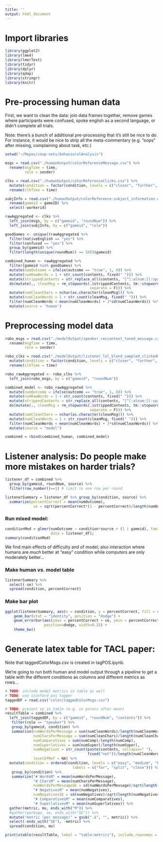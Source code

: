 ```yaml
---
title: ''
output: html_document
---
```


# Import libraries

```r
library(ggplot2)
library(lme4)
library(lmerTest)
library(tidyr)
library(dplyr)
library(qdap)
library(stringr)
library(knitr)
```

# Pre-processing human data

First, we want to clean the data: join data frames together, remove games where participants were confused, spoke english as a second language, or didn't complete all trials.

Note: there's a bunch of additional pre-processing that it's still be nice to do. For instance, it would be nice to strip all the meta-commentary (e.g. "oops" after missing, complaining about task, etc.)

```r
setwd("~/Repos/coop-nets/behavioralAnalysis")

msgs = read.csv("./humanOutput/colorReferenceMessage.csv") %>%
  rename(msgTime = time, 
         role = sender)

clks = read.csv("./humanOutput/colorReferenceClicks.csv") %>%
  mutate(condition = factor(condition, levels = c("closer", "further", "equal"), labels = c("hard", "medium", "easy"))) %>%
  rename(clkTime = time)

subjInfo = read.csv("./humanOutput/colorReference-subject_information.csv") %>%
  rename(gameid = gameID) %>%
  select(-workerid)

rawAggregated <- clks %>% 
  left_join(msgs, by = c("gameid", "roundNum")) %>%
  left_join(subjInfo, by = c("gameid", "role")) 

goodGames <- unique((rawAggregated %>% 
  filter(nativeEnglish == "yes") %>%
  filter(confused == "yes") %>%
  group_by(gameid) %>%
  filter(length(unique(roundNum)) == 50))$gameid)

combined_human <- rawAggregated %>%
  filter(gameid %in% goodGames) %>%
  mutate(numOutcome = ifelse(outcome == "true", 1, 0)) %>%
  mutate(numRawWords = 1 + str_count(contents, fixed(" "))) %>%
  mutate(strippedContents = str_replace_all(contents, "[^[:alnum:][:space:]']",' ')) %>%
  do(mutate(., cleanMsg = rm_stopwords(.$strippedContents, tm::stopwords("english"), 
                                       separate = F))) %>%
  mutate(numCleanChars = nchar(as.character(cleanMsg))) %>%
  mutate(numCleanWords = 1 + str_count(cleanMsg, fixed(" "))) %>%
  filter(numCleanWords < mean(numCleanWords) + 3*sd(numCleanWords)) %>%
  mutate(source = 'human')
```

# Preprocessing model data

```r
robo_msgs = read.csv("./modelOutput/speaker_reccontext_tuned_message.csv") %>%
  rename(msgTime = time, 
         role = sender)

robo_clks = read.csv("./modelOutput/listener_lsl_blend_sampled_clickedObj.csv") %>%
  mutate(condition = factor(condition, levels = c("closer", "further", "equal"), labels = c("hard", "medium", "easy"))) %>%
  rename(clkTime = time)

robo_rawAggregated <- robo_clks %>% 
  left_join(robo_msgs, by = c("gameid", "roundNum")) 

combined_model <- robo_rawAggregated %>%
  mutate(numOutcome = ifelse(outcome == "true", 1, 0)) %>%
  mutate(numRawWords = 1 + str_count(contents, fixed(" "))) %>%
  mutate(strippedContents = str_replace_all(contents, "[^[:alnum:][:space:]']",' ')) %>%
  do(mutate(., cleanMsg = rm_stopwords(.$strippedContents, tm::stopwords("english"), 
                                       separate = F))) %>%
  mutate(numCleanChars = nchar(as.character(cleanMsg))) %>%
  mutate(numCleanWords = 1 + str_count(cleanMsg, fixed(" "))) %>%
  filter(numCleanWords < mean(numCleanWords) + 3*sd(numCleanWords)) %>%
  mutate(source = "model")
```

```r
combined = rbind(combined_human, combined_model)
```

# Listener analysis: Do people make more mistakes on harder trials?

```r
listener_df = combined %>% 
  group_by(gameid, roundNum, source) %>% 
  filter(row_number()==1) # limit to one row per round

listenerSummary = listener_df %>% group_by(condition, source) %>%
  summarize(percentCorrect = mean(numOutcome), 
             se = sqrt(percentCorrect*(1 - percentCorrect)/length(numOutcome))) 
```

### Run mixed model:

```r
conditionMod = glmer(numOutcome ~ condition*source + (1 | gameid), family = "binomial", 
                     data = listener_df);
summary(conditionMod)
```

We find main effects of difficulty and of model; also interaction where humans are *much* better at "easy" condition while computers are only moderately better...

### Make human vs. model table

```r
listenerSummary %>%
  select(-se) %>%
  spread(condition, percentCorrect)
```

### Make bar plot

```r
ggplot(listenerSummary, aes(x = condition, y = percentCorrect, fill = source)) +
    geom_bar(stat = "identity", position = "dodge") +
    geom_errorbar(aes(ymax = percentCorrect + se, ymin = percentCorrect - se), 
                  position=dodge, width=0.25) + 
    theme_bw()

```

# Generate latex table for TACL paper:

Note that taggedColorMsgs.csv is created in tagPOS.ipynb.

We're going to run both human and model output through a pipeline to get a table with the different conditions as columns and different metrics as rows... 

```r
# TODO: include model metrics in table as well
# TODO: use stanford pos tagger
taggedDF = read.csv("color/taggedColorMsgs.csv")

# TODO: present se in table (e.g. in parens after mean)
resultTable = combined %>% 
  left_join(taggedDF, by = c("gameid", "roundNum", "contents")) %>%
   filter(role == "speaker") %>%
   group_by(gameid, condition) %>%
   summarise(numWordsPerMessage = sum(numCleanWords)/length(numCleanWords),
             numCharsPerMessage = sum(numCleanChars)/length(numCleanChars),
             numComparatives = sum(numComp)/length(numComp),
             numSuperlatives = sum(numSuper)/length(numSuper),
             numNegatives = str_count(paste(contents, collapse=" "),
                                      fixed("not"))/length(numCleanWords),
             levelOfRef = NA) %>%
  mutate(condition = ordered(condition, levels = c("easy", "medium", "hard"),
                               labels = c("far", "split", "close"))) %>%
   group_by(condition) %>% 
   summarize("# WordsM" = mean(numWordsPerMessage), 
             "# CharsM" = mean(numCharsPerMessage),
             numWordsPerMessageSE = sd(numWordsPerMessage)/sqrt(length(numWordsPerMessage)),
             "# NegativesM" = mean(numNegatives),
             numNegativesSE = sd(numNegatives)/sqrt(length(numNegatives)),
             "# ComparativesM" = mean(numComparatives),
             "# SuperlativesM" = mean(numSuperlatives)) %>%
  gather(metric, mu, ends_with("M")) %>%
  #gather(garbage, se, ends_with("SE")) %>%
  mutate("metric (per message)" = gsub(".$", "", metric)) %>%
  select(-ends_with("SE"), -metric) %>%
  spread(condition, mu)

print(xtable(resultTable, label = "table:metrics"), include.rownames = FALSE)
```
